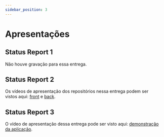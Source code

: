 ```yaml
---
sidebar_position: 3
---
```


# Apresentações

## Status Report 1

Não houve gravação para essa entrega.

## Status Report 2

Os vídeos de apresentação dos repositórios nessa entrega podem ser vistos aqui: [front](https://ufcbr-my.sharepoint.com/personal/henokteixeira_alu_ufc_br/_layouts/15/stream.aspx?id=%2Fpersonal%2Fhenokteixeira%5Falu%5Fufc%5Fbr%2FDocuments%2FDocumentos%2Dlinux%2FAcad%C3%AAmico%2FUFC%2Fsemestre%2D6%2FPI3%2Fdemo%5Fandroid%2Emp4&nav=eyJyZWZlcnJhbEluZm8iOnsicmVmZXJyYWxBcHAiOiJPbmVEcml2ZUZvckJ1c2luZXNzIiwicmVmZXJyYWxBcHBQbGF0Zm9ybSI6IldlYiIsInJlZmVycmFsTW9kZSI6InZpZXciLCJyZWZlcnJhbFZpZXciOiJNeUZpbGVzTGlua0RpcmVjdCJ9fQ&nav=eyJyZWZlcnJhbEluZm8iOnsicmVmZXJyYWxBcHAiOiJPbmVEcml2ZUZvckJ1c2luZXNzIiwicmVmZXJyYWxBcHBQbGF0Zm9ybSI6IldlYiIsInJlZmVycmFsTW9kZSI6InZpZXciLCJyZWZlcnJhbFZpZXciOiJNeUZpbGVzTGlua0RpcmVjdCJ9fQ&ga=1) e [back](https://ufcbr-my.sharepoint.com/:v:/g/personal/henokteixeira_alu_ufc_br/EVBK-ohzmgVHuIUz_W47oBMB2Cwkm1b4glsvL95riWf3cQ?nav=eyJyZWZlcnJhbEluZm8iOnsicmVmZXJyYWxBcHAiOiJPbmVEcml2ZUZvckJ1c2luZXNzIiwicmVmZXJyYWxBcHBQbGF0Zm9ybSI6IldlYiIsInJlZmVycmFsTW9kZSI6InZpZXciLCJyZWZlcnJhbFZpZXciOiJNeUZpbGVzTGlua0RpcmVjdCJ9fQ&e=BHUS93).

## Status Report 3

O vídeo de apresentação dessa entrega pode ser visto aqui: [demonstração da aplicação](https://ufcbr-my.sharepoint.com/:v:/g/personal/henokteixeira_alu_ufc_br/Ef5FcYG3AT5OsPJ6ugdtQoQB5BorbV2ytGFyNSwpwqFh5Q?nav=eyJyZWZlcnJhbEluZm8iOnsicmVmZXJyYWxBcHAiOiJPbmVEcml2ZUZvckJ1c2luZXNzIiwicmVmZXJyYWxBcHBQbGF0Zm9ybSI6IldlYiIsInJlZmVycmFsTW9kZSI6InZpZXciLCJyZWZlcnJhbFZpZXciOiJNeUZpbGVzTGlua0RpcmVjdCJ9fQ&e=9ghqcF).